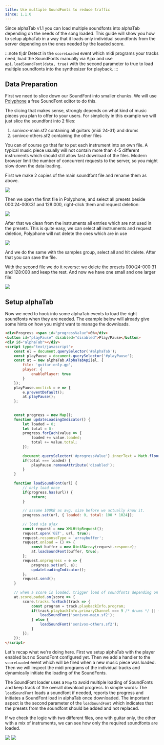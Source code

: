 ```yaml
---
title: Use multiple SoundFonts to reduce traffic
since: 1.1.0
---
```


<SinceBadge since="1.1.0" />

Since alphaTab v1.1 you can load multiple soundfonts into alphaTab depending on the 
needs of the song loaded. This guide will show you how to setup alphaTab in a way
that it loads only individual soundfonts from the server depending on the ones
needed by the loaded score. 


:::note tl;dr
Detect in the `scoreLoaded` event which midi programs your tracks need, load the SoundFonts manually via Ajax and use 
 `api.loadSoundFont(data, true)` with the second parameter to true to load multiple soundfonts into the synthesizer for playback.
:::

## Data Preparation

First we need to slice down our SoundFont into smaller chunks. We will use [Polyphone](https://www.polyphone-soundfonts.com/)
a free SoundFont editor to do this. 

The slicing that makes sense, strongly depends on what kind of music pieces you plan to offer to your users. 
For simplicity in this example we will just slice the soundfont into 2 files: 

1. sonivox-main.sf2 containing all guitars (midi 24-31) and drums 
2. sonivox-others.sf2 containing the other files

You can of course go that far to put each instrument into an own file. A typical music piece usually
will not contain more than 4-5 different instruments which should still allow fast download of the files. 
Modern browser limit the number of concurrent requests to the server, so you might slow down the data loading. 

First we make 2 copies of the main soundfont file and rename them as above. 

<img src="/img/guides/multiple-soundfonts/files.png" />

Then we open the first file in Polyphone, and select all presets beside 000:24-000:31 and 128:000, right-click them and request deletion: 

<img src="/img/guides/multiple-soundfonts/delete.png" />

After that we clean from the instruments all entries which are not used in the presets.
This is quite easy, we can select **all** instruments and request deletion, Polyphone will not delete the ones which are in use 

<img src="/img/guides/multiple-soundfonts/delete-instruments.png" />

And we do the same with the samples group, select all and hit delete. After that you can save the file. 

With the second file we do it reverse: we delete the presets 000:24-000:31 and 128:000 and keep the rest. 
And now we have one small and one larger file: 

<img src="/img/guides/multiple-soundfonts/files-after.png" />

## Setup alphaTab 

Now we need to hook into some alphaTab events to load the right soundfonts when they are needed. 
The example below will already give some hints on how you might want to manage the downloads. 

```html
<div>Progress <span id="progressValue">0%</div>
<button id="playPause" disabled="disabled">Play/Pause</button>
<div id="alphaTab"></div>
<script type="text/javascript">
	const el = document.querySelector('#alphaTab');
	const playPause = document.querySelector('#playPause');
	const at = new alphaTab.AlphaTabApi(el, {
		file: 'guitar-only.gp',
		player: {
			enablePlayer: true
		}
	});			
	playPause.onclick = e => {
		e.preventDefault();
		at.playPause();
	};
	
	
	const progress = new Map();
	function updateLoadingIndicator() {
		let loaded = 0;
		let total = 0;
		progress.forEach(value => {
			loaded += value.loaded;
			total += value.total;
		});
	
		document.querySelector('#progressValue').innerText = Math.floor( (loaded / total) * 100 ) + '%';
		if(total === loaded) {
			playPause.removeAttribute('disabled');
		}
	}
	
	function loadSoundFont(url) {
		// only load once
		if(progress.has(url)) {
			return; 
		}
		
		// assume 100KB as avg. size before we actually know it. 
		progress.set(url, { loaded: 0, total: 100 * 1024});
	
		// load via ajax
		const request = new XMLHttpRequest();
		request.open('GET', url, true);
		request.responseType = 'arraybuffer';
		request.onload = () => {
			const buffer = new Uint8Array(request.response);
			at.loadSoundFont(buffer, true);
		};
		request.onprogress = e => {
			progress.set(url, e);
			updateLoadingIndicator();
		};
		request.send();
	}			
	
	// when a score is loaded, trigger load of soundfonts depending on programs. 
	at.scoreLoaded.on(score => {
		score.tracks.forEach(track => {
			const program = track.playbackInfo.program;
			if(track.playbackInfo.primaryChannel === 9 /* drums */ || (program >= 24 && program <= 31)) {
				loadSoundFont('sonivox-main.sf2');
			} else {
				loadSoundFont('sonivox-others.sf2');
			}
		});
	});
</script>
```

Let's recap what we're doing here. First we setup alphaTab with the player enabled but no SoundFont configured yet. 
Then we add a handler to the `scoreLoaded` event which will be fired when a new music piece was loaded. Then we will inspect
the midi programs of the individual tracks and dynamically initiate the loading of the SoundFonts. 

The SoundFont loader uses a `Map` to avoid multiple loading of SoundFonts and keep track of the overall download progress. 
In simple words: The `loadSoundFont` loads a soundfont if needed, reports the progress and initiates a SoundFont load in alphaTab once downloaded. 
The important aspect is the second parameter of the `loadSoundFont` which indicates that the presets from the soundfont should be added and not replaced. 

If we check the logic with two different files, one with guitar only, the other with a mix of instruments, we can see how only the required soundfonts are loaded.


<img src="/img/guides/multiple-soundfonts/guitar-only.png" />
<img src="/img/guides/multiple-soundfonts/with-piano.png" />